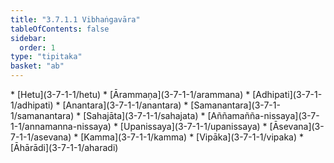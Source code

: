 ```yaml
---
title: "3.7.1.1 Vibhaṅgavāra"
tableOfContents: false
sidebar:
  order: 1
type: "tipitaka"
basket: "ab"
---
```



<DynamicBreadcrumb />



<TableOfContents>
* [Hetu](3-7-1-1/hetu)
* [Ārammaṇa](3-7-1-1/arammana)
* [Adhipati](3-7-1-1/adhipati)
* [Anantara](3-7-1-1/anantara)
* [Samanantara](3-7-1-1/samanantara)
* [Sahajāta](3-7-1-1/sahajata)
* [Aññamañña-nissaya](3-7-1-1/annamanna-nissaya)
* [Upanissaya](3-7-1-1/upanissaya)
* [Āsevana](3-7-1-1/asevana)
* [Kamma](3-7-1-1/kamma)
* [Vipāka](3-7-1-1/vipaka)
* [Āhārādi](3-7-1-1/aharadi)
</TableOfContents>